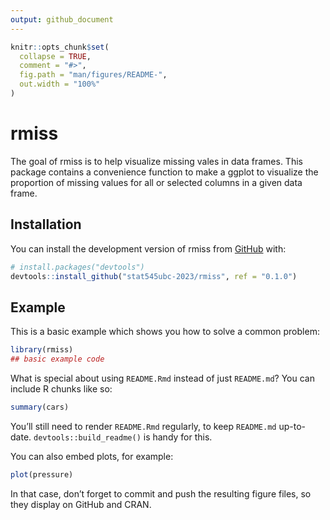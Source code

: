 ```yaml
---
output: github_document
---
```


<!-- README.md is generated from README.Rmd. Please edit that file -->

```r
knitr::opts_chunk$set(
  collapse = TRUE,
  comment = "#>",
  fig.path = "man/figures/README-",
  out.width = "100%"
)
```

# rmiss

<!-- badges: start -->
<!-- badges: end -->

The goal of rmiss is to help visualize missing vales in data frames. This package contains a convenience function to make a ggplot to visualize the proportion of missing values for all or selected columns in a given data frame.

## Installation

You can install the development version of rmiss from [GitHub](https://github.com/) with:

``` r
# install.packages("devtools")
devtools::install_github("stat545ubc-2023/rmiss", ref = "0.1.0")
```

## Example

This is a basic example which shows you how to solve a common problem:

```r
library(rmiss)
## basic example code
```

What is special about using `README.Rmd` instead of just `README.md`? You can include R chunks like so:

```r
summary(cars)
```

You'll still need to render `README.Rmd` regularly, to keep `README.md` up-to-date. `devtools::build_readme()` is handy for this.

You can also embed plots, for example:

```r
plot(pressure)
```

In that case, don't forget to commit and push the resulting figure files, so they display on GitHub and CRAN.
